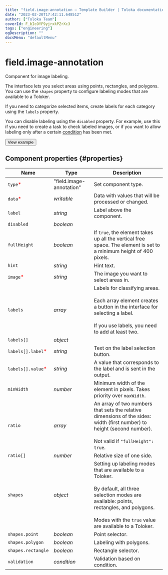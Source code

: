 ```yaml
---
title: "field.image-annotation — Template Builder | Toloka documentation"
date: "2023-02-20T17:42:11.648512"
author: ["Toloka Team"]
coverId: F_bIcOYF9yjrxkPZrXc3
tags: ["engineering"]
ogDescription: ""
docsMenu: "defaultMenu"
---
```



# field.image-annotation

Component for image labeling.

The interface lets you select areas using points, rectangles, and polygons. You can use the `shapes` property to configure labeling modes that are available to a Toloker.

If you need to categorize selected items, create labels for each category using the `labels` property.

You can disable labeling using the `disabled` property. For example, use this if you need to create a task to check labeled images, or if you want to allow labeling only after a certain [condition](/docs/template-builder/reference/helper.if) has been met.

<Button themeColor="light" view="default" size="l" type="link" url="https://ya.cc/t/rDD6zD5S3tyzeb">View example</Button>

## Component properties {#properties}

**Name** | **Type** | **Description**
----- | ----- | -----
`type`<span style="color: red">\*</span> | "field.image-annotation" | Set component type.
`data`<span style="color: red">\*</span> | _writable_ | Data with values that will be processed or changed.
`label` | _string_ | Label above the component.
`disabled` | _boolean_ | <FieldImageAnnotationTable1/>
`fullHeight` | _boolean_ | If `true`, the element takes up all the vertical free space. The element is set to a minimum height of 400 pixels.
`hint` | _string_ | Hint text.
`image`<span style="color: red">\*</span> | _string_ | The image you want to select areas in.
`labels` | _array_ | Labels for classifying areas.<br/><br/>Each array element creates a button in the interface for selecting a label.<br/><br/>If you use labels, you need to add at least two.
`labels[]` | _object_ | <FieldImageAnnotationTable2/>
`labels[].label`<span style="color: red">\*</span> | _string_ | Text on the label selection button.
`labels[].value`<span style="color: red">\*</span> | _string_ | A value that corresponds to the label and is sent in the output.
`minWidth` | _number_ | Minimum width of the element in pixels. Takes priority over `maxWidth`.
`ratio` | _array_ | An array of two numbers that sets the relative dimensions of the sides: width (first number) to height (second number).<br/><br/>Not valid if `"fullHeight": true`.
`ratio[]` | _number_ | Relative size of one side.
`shapes` | _object_ | Setting up labeling modes that are available to a Toloker.<br/><br/>By default, all three selection modes are available: points, rectangles, and polygons.<br/><br/>Modes with the `true` value are available to a Toloker.
`shapes.point` | _boolean_ | Point selector.
`shapes.polygon` | _boolean_ | Labeling with polygons.
`shapes.rectangle` | _boolean_ | Rectangle selector.
`validation` | _condition_ | Validation based on condition.

<ContactSupport/>
